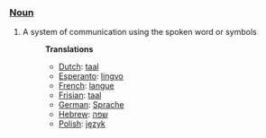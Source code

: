===[[Noun]]===
#A system of communication using the spoken word or symbols
#:'''Translations'''
#:*[[Dutch]]: [[taal]]
#:*[[Esperanto]]: [[lingvo]]
#:*[[French]]: [[langue]]
#:*[[Frisian]]: [[taal]]
#:*[[German]]: [[Sprache]]
#:*[[Hebrew]]: [[שפה]]
#:*[[Polish]]: [[język]]